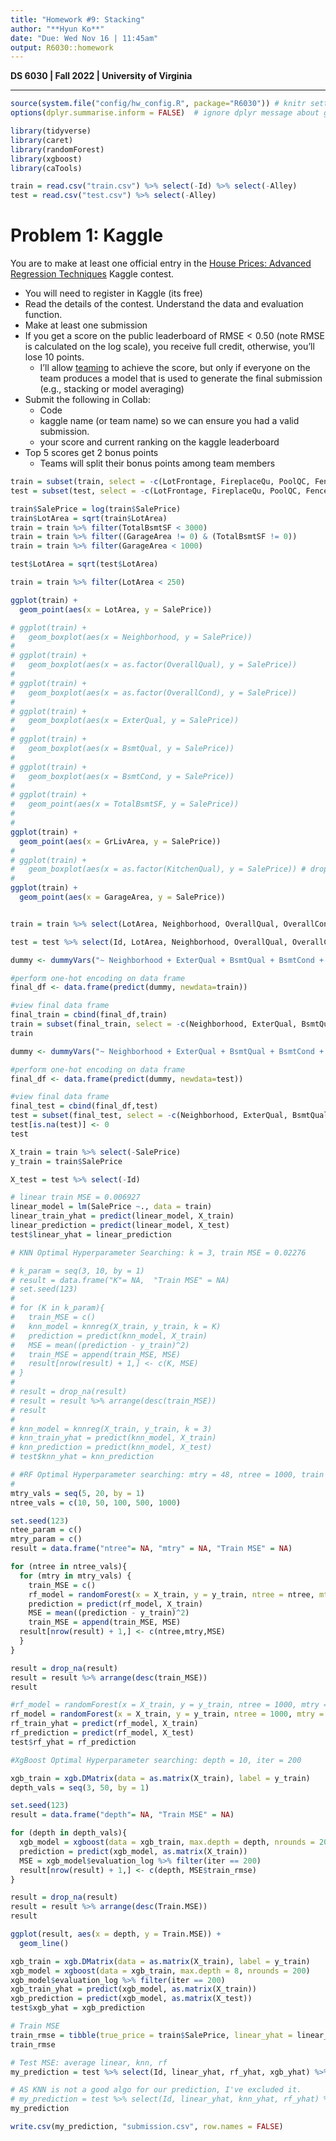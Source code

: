 ```yaml
---
title: "Homework #9: Stacking" 
author: "**Hyun Ko**"
date: "Due: Wed Nov 16 | 11:45am"
output: R6030::homework
---
```


**DS 6030 | Fall 2022 | University of Virginia**

------------------------------------------------------------------------

```r
source(system.file("config/hw_config.R", package="R6030")) # knitr settings
options(dplyr.summarise.inform = FALSE)  # ignore dplyr message about grouping
```

```r
library(tidyverse)
library(caret)
library(randomForest)
library(xgboost)
library(caTools)
```

```r
train = read.csv("train.csv") %>% select(-Id) %>% select(-Alley)
test = read.csv("test.csv") %>% select(-Alley)
```



# Problem 1: Kaggle

You are to make at least one official entry in the [House Prices: Advanced Regression Techniques](https://www.kaggle.com/c/house-prices-advanced-regression-techniques/overview) Kaggle contest. 

- You will need to register in Kaggle (its free)
- Read the details of the contest. Understand the data and evaluation function.
- Make at least one submission
- If you get a score on the public leaderboard of $\text{RMSE}<0.50$ (note RMSE is calculated on the log scale), you receive full credit, otherwise, you'll lose 10 points. 
    - I'll allow [teaming](https://www.kaggle.com/c/house-prices-advanced-regression-techniques/team) to achieve the score, but only if everyone on the team produces a model that is used to generate the final submission (e.g., stacking or model averaging)
- Submit the following in Collab:
    - Code
    - kaggle name (or team name) so we can ensure you had a valid submission. 
    - your score and current ranking on the kaggle leaderboard
- Top 5 scores get 2 bonus points
    - Teams will split their bonus points among team members
    
```r
train = subset(train, select = -c(LotFrontage, FireplaceQu, PoolQC, Fence, MiscFeature))
test = subset(test, select = -c(LotFrontage, FireplaceQu, PoolQC, Fence, MiscFeature))
```

```r
train$SalePrice = log(train$SalePrice)
train$LotArea = sqrt(train$LotArea)
train = train %>% filter(TotalBsmtSF < 3000)
train = train %>% filter((GarageArea != 0) & (TotalBsmtSF != 0))
train = train %>% filter(GarageArea < 1000)

test$LotArea = sqrt(test$LotArea)

train = train %>% filter(LotArea < 250)

ggplot(train) +
  geom_point(aes(x = LotArea, y = SalePrice))

# ggplot(train) +
#   geom_boxplot(aes(x = Neighborhood, y = SalePrice))
# 
# ggplot(train) +
#   geom_boxplot(aes(x = as.factor(OverallQual), y = SalePrice)) 
# 
# ggplot(train) +
#   geom_boxplot(aes(x = as.factor(OverallCond), y = SalePrice)) 
# 
# ggplot(train) +
#   geom_boxplot(aes(x = ExterQual, y = SalePrice))
# 
# ggplot(train) +
#   geom_boxplot(aes(x = BsmtQual, y = SalePrice)) 
# 
# ggplot(train) +
#   geom_boxplot(aes(x = BsmtCond, y = SalePrice)) 
# 
# ggplot(train) +
#   geom_point(aes(x = TotalBsmtSF, y = SalePrice)) 
# 
# 
ggplot(train) +
  geom_point(aes(x = GrLivArea, y = SalePrice))
# 
# ggplot(train) +
#   geom_boxplot(aes(x = as.factor(KitchenQual), y = SalePrice)) # drop
# 
ggplot(train) +
  geom_point(aes(x = GarageArea, y = SalePrice))


train = train %>% select(LotArea, Neighborhood, OverallQual, OverallCond, ExterQual, BsmtQual, BsmtCond, TotalBsmtSF, GrLivArea,KitchenQual, GarageArea, SalePrice)

test = test %>% select(Id, LotArea, Neighborhood, OverallQual, OverallCond, ExterQual, BsmtQual, BsmtCond, TotalBsmtSF, GrLivArea,KitchenQual, GarageArea)
```

```r
dummy <- dummyVars("~ Neighborhood + ExterQual + BsmtQual + BsmtCond + KitchenQual", data= train)

#perform one-hot encoding on data frame
final_df <- data.frame(predict(dummy, newdata=train))

#view final data frame
final_train = cbind(final_df,train)
train = subset(final_train, select = -c(Neighborhood, ExterQual, BsmtQual, BsmtCond, KitchenQual))
train
```

```r
dummy <- dummyVars("~ Neighborhood + ExterQual + BsmtQual + BsmtCond + KitchenQual", data= test)

#perform one-hot encoding on data frame
final_df <- data.frame(predict(dummy, newdata=test))

#view final data frame
final_test = cbind(final_df,test)
test = subset(final_test, select = -c(Neighborhood, ExterQual, BsmtQual, BsmtCond, KitchenQual))
test[is.na(test)] <- 0 
test
```

```r
X_train = train %>% select(-SalePrice)
y_train = train$SalePrice

X_test = test %>% select(-Id)
```



```r
# linear train MSE = 0.006927
linear_model = lm(SalePrice ~., data = train)
linear_train_yhat = predict(linear_model, X_train)
linear_prediction = predict(linear_model, X_test) 
test$linear_yhat = linear_prediction
```


```r
# KNN Optimal Hyperparameter Searching: k = 3, train MSE = 0.02276

# k_param = seq(3, 10, by = 1)
# result = data.frame("K"= NA,  "Train MSE" = NA)
# set.seed(123)
# 
# for (K in k_param){
#   train_MSE = c()
#   knn_model = knnreg(X_train, y_train, k = K)
#   prediction = predict(knn_model, X_train)
#   MSE = mean((prediction - y_train)^2)
#   train_MSE = append(train_MSE, MSE)
#   result[nrow(result) + 1,] <- c(K, MSE)
# }
# 
# result = drop_na(result)
# result = result %>% arrange(desc(train_MSE))
# result
# 
# knn_model = knnreg(X_train, y_train, k = 3)
# knn_train_yhat = predict(knn_model, X_train)
# knn_prediction = predict(knn_model, X_test)
# test$knn_yhat = knn_prediction
```

```r
# #RF Optimal Hyperparameter searching: mtry = 48, ntree = 1000, train MSE = 0.003496
# 
mtry_vals = seq(5, 20, by = 1)
ntree_vals = c(10, 50, 100, 500, 1000)

set.seed(123)
ntee_param = c()
mtry_param = c()
result = data.frame("ntree"= NA, "mtry" = NA, "Train MSE" = NA)

for (ntree in ntree_vals){
  for (mtry in mtry_vals) {
    train_MSE = c()
    rf_model = randomForest(x = X_train, y = y_train, ntree = ntree, mtry = mtry)
    prediction = predict(rf_model, X_train)
    MSE = mean((prediction - y_train)^2)
    train_MSE = append(train_MSE, MSE)
  result[nrow(result) + 1,] <- c(ntree,mtry,MSE)
  }
}

result = drop_na(result)
result = result %>% arrange(desc(train_MSE))
result
```

```r
#rf_model = randomForest(x = X_train, y = y_train, ntree = 1000, mtry = 48)
rf_model = randomForest(x = X_train, y = y_train, ntree = 1000, mtry = 10)
rf_train_yhat = predict(rf_model, X_train)
rf_prediction = predict(rf_model, X_test)
test$rf_yhat = rf_prediction
```

```r
#XgBoost Optimal Hyperparameter searching: depth = 10, iter = 200

xgb_train = xgb.DMatrix(data = as.matrix(X_train), label = y_train)
depth_vals = seq(3, 50, by = 1)

set.seed(123)
result = data.frame("depth"= NA, "Train MSE" = NA)

for (depth in depth_vals){
  xgb_model = xgboost(data = xgb_train, max.depth = depth, nrounds = 200)
  prediction = predict(xgb_model, as.matrix(X_train))
  MSE = xgb_model$evaluation_log %>% filter(iter == 200)
  result[nrow(result) + 1,] <- c(depth, MSE$train_rmse)
}

result = drop_na(result)
result = result %>% arrange(desc(Train.MSE))
result

ggplot(result, aes(x = depth, y = Train.MSE)) +
  geom_line()
```


```r
xgb_train = xgb.DMatrix(data = as.matrix(X_train), label = y_train)
xgb_model = xgboost(data = xgb_train, max.depth = 8, nrounds = 200)
xgb_model$evaluation_log %>% filter(iter == 200)
xgb_train_yhat = predict(xgb_model, as.matrix(X_train))
xgb_prediction = predict(xgb_model, as.matrix(X_test))
test$xgb_yhat = xgb_prediction
```

```r
# Train MSE
train_rmse = tibble(true_price = train$SalePrice, linear_yhat = linear_train_yhat, rf_yhat = rf_train_yhat, xgb_yhat = xgb_train_yhat, yhat = (linear_yhat + rf_train_yhat + xgb_train_yhat) / 3, residual = true_price - yhat) 
train_rmse
```


```r
# Test MSE: average linear, knn, rf
my_prediction = test %>% select(Id, linear_yhat, rf_yhat, xgb_yhat) %>% mutate(SalePrice = exp((linear_yhat + rf_yhat + xgb_yhat) / 3)) %>% select(-linear_yhat) %>% select(-rf_yhat) %>% select(-xgb_yhat)

# AS KNN is not a good algo for our prediction, I've excluded it.
# my_prediction = test %>% select(Id, linear_yhat, knn_yhat, rf_yhat) %>% mutate(SalePrice = exp((linear_yhat + knn_yhat + rf_yhat) / 3)) %>% select(-linear_yhat) %>% select(-knn_yhat) %>% select(-rf_yhat)
my_prediction
```


```r
write.csv(my_prediction, "submission.csv", row.names = FALSE)
```



